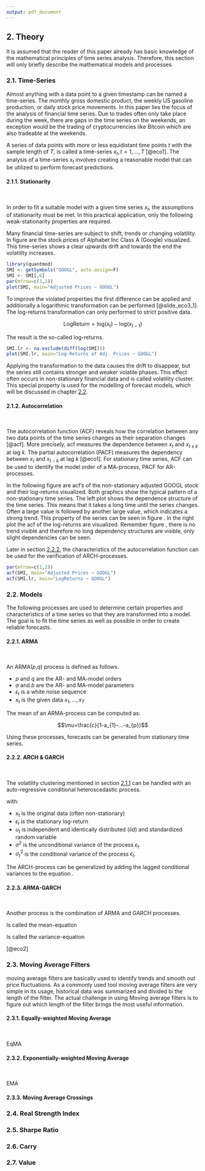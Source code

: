 ```yaml
---
output: pdf_document
---
```


## 2. Theory

It is assumed that the reader of this paper already has basic knowledge of the mathematical principles of time series analysis. Therefore, this section will only briefly describe the mathematical models and processes.

### 2.1. Time-Series

Almost anything with a data point to a given timestamp can be named a time-series. The monthly gross domestic product, the weekly US gasoline production, or daily stock price movements. In this paper lies the focus of the analysis of financial time series. Due to trades often only take place during the week, there are gaps in the time series on the weekends, an exception would be the trading of cryptocurrencies like Bitcoin which are also tradeable at the weekends.

A series of data points with more or less equidistant time points $t$ with the sample length of $T$, is called a time-series $x_{t}, t=1,...,T$ [@eco1]. The analysis of a time-series $x_{t}$ involves creating a reasonable model that can be utilized to perform forecast predictions.

#### 2.1.1. Stationarity {#stationarity}

&nbsp;

In order to fit a suitable model with a given time series $x_{t}$, the assumptions of stationarity must be met. In this practical application, only the following weak-stationarity properties are required.

\begin{equation}
  \label{eq:mean}
  E[x_{t}]=\mu
\end{equation}

\begin{equation}
  \label{eq:var}
  Var(x_{t})=\sigma_{x}^{2}
\end{equation}

\begin{equation}
  \label{eq:cov}
  Cov(x_{t}, x_{t-k})=R(k)
\end{equation}

Many financial time-series are subject to shift, trends or changing volatility. In figure \ref{fig:chap2.1} are the stock prices of Alphabet Inc Class A (Google) visualized. This time-series shows a clear upwards drift and towards the end the volatility increases.

```r
library(quantmod)
SMI <- getSymbols("GOOGL", auto.assign=F)
SMI <- SMI[,6]
par(mfrow=c(1,1))
plot(SMI, main="Adjusted Prices ~ GOOGL")
```
\newpage

To improve the violated properties the first difference can be applied and additionally a logarithmic transformation can be performed [@slide_eco3_1]. The log-returns transformation can only performed to strict positive data.

$$\mathrm{LogReturn} = \mathrm{log}(x_{t})-\mathrm{log}(x_{t-1})$$

The result is the so-called log-returns.

```r
SMI.lr <- na.exclude(diff(log(SMI)))
plot(SMI.lr, main="Log-Returns of Adj. Prices ~ GOOGL")
```
Applying the transformation to the data causes the drift to disappear, but the series still contains stronger and weaker volatile phases. This effect often occurs in non-stationary financial data and is called volatility cluster. This special property is used for the modelling of forecast models, which will be discussed in chapter [2.2](#models-section).

#### 2.1.2. Autocorrelation

&nbsp;

The autocorrelation function (ACF) reveals how the correlation between any two data points of the time series changes as their separation changes [@acf]. More precisely, acf measures the dependence between $x_{t}$ and $x_{t \pm k}$ at lag $k$. The partial autocorrelation (PACF) measures the dependency between $x_{t}$ and $x_{t-k}$ at lag $k$ [@eco1]. For stationary time series, ACF can be used to identify the model order of a MA-process, PACF for AR-processes.

In the following figure \ref{fig:chap2.3} are acf's of the non-stationary adjusted GOOGL stock and their log-returns visualized. Both graphics show the typical pattern of a non-stationary time series. The left plot shows the dependence structure of the time series. This means that it takes a long time until the series changes. Often a large value is followed by another large value, which indicates a strong trend. This property of the series can be seen in figure \ref{fig:chap2.1}. In the right plot the acf of the log-returns are visualized. Remember figure \ref{fig:chap2.2}, there is no trend visible and therefore no long dependency structures are visible, only slight dependencies can be seen.

Later in section [2.2.2.](#arch-garch-section) the characteristics of the autocorrelation function can be used for the verification of ARCH-processes.

```r
par(mfrow=c(1,2))
acf(SMI, main="Adjusted Prices ~ GOOGL")
acf(SMI.lr, main="LogReturns ~ GOOGL")
```

\newpage

### 2.2. Models {#models-section}

The following processes are used to determine certain properties and characteristics of a time series so that they are transformed into a model. The goal is to fit the time series as well as possible in order to create reliable forecasts.

#### 2.2.1. ARMA

&nbsp;

An ARMA(*p*,*q*) process is defined as follows.

\begin{equation} \label{eq:arma}
  x_{t}=c+a_{1}x_{t-1}+...+a_{p}x_{t-p}+\epsilon_{t}+b_{1}\epsilon_{t-1}+...+b_{q}\epsilon_{t-q}
\end{equation}

- $p$ and $q$ are the AR- and MA-model orders
- $a$ and $b$ are the AR- and MA-model parameters
- $\epsilon_t$ is a white noise sequence
- $x_t$ is the given data $x_{1},...,x_{T}$

The mean of an ARMA-process can be computed as: 

$$\mu=\frac{c}{1-a_{1}-...-a_{p}}$$

Using these processes, forecasts can be generated from stationary time series.

#### 2.2.2. ARCH & GARCH {#arch-garch-section}

&nbsp;

The volatility clustering mentioned in section [2.1.1](#stationarity) can be handled with an auto-regressive conditional heteroscedastic process.

\begin{align} \label{eq:arch}
  \epsilon_{t} &= \mathrm{log}(x_{t})-\mathrm{log}(x_{t-1}) \nonumber \\
  \epsilon_{t} &= \sigma_{t}u_{t} \\
  \sigma_{t}^{2} &=c \sigma^{2}+\sum_{k=1}^{m}\beta_{k}\epsilon_{t-k}^{2} \nonumber
\end{align}

with:

- $x_{t}$ is the original data (often non-stationary)
- $\epsilon_{t}$ is the stationary log-return
- $u_{t}$ is independent and identically distributed (iid) and standardized random variable
- $\sigma^{2}$ is the unconditional variance of the process $\epsilon_{t}$.
- $\sigma_{t}^{2}$ is the conditional variance of the process $\epsilon_{t}$.

The ARCH-process can be generalized by adding the lagged conditional variances to the equation \ref{eq:arch}.

\begin{align} \label{eq:garch}
  \epsilon_{t} &= \mathrm{log}(x_{t})-\mathrm{log}(x_{t-1}) \nonumber \\
  \epsilon_{t} &= \sigma_{t}u_{t} \\
  \sigma_{t}^{2} &=c \sigma^{2}+\sum_{j=1}^{n}\alpha_{j}\sigma_{t-j}^{2}+\sum_{k=1}^{m}\beta_{k}\epsilon_{t-k}^{2} \nonumber
\end{align}

#### 2.2.3. ARMA-GARCH

&nbsp;

Another process is the combination of ARMA and GARCH processes.

\begin{eqnarray}
y_{t}&=&\mu + a_{1}y_{t-1}+...+a_{p}y_{t-p}+\epsilon_{t}+b_{1}\epsilon_{t-1}+...+b_{q}\epsilon_{t-q} \label{eq:arma-garch1} \\
\epsilon_{t}&=&\sigma_{t}u_{t} \nonumber \\
\sigma_{t}^{2}&=&c\sigma^{2}+\sum_{j=1}^{n}\alpha_{j}\sigma_{t-j}^{2}+\sum_{k=1}^{m}\beta_{k}\epsilon_{t-k}^{2} \label{eq:arma-garch2}
\end{eqnarray}

Is called the mean-equation \ref{eq:arma-garch1}

Is called the variance-equation \ref{eq:arma-garch2}

[@eco2]

\newpage

### 2.3. Moving Average Filters

moving average filters are basically used to identify trends and smooth out price fluctuations. As a commonly used tool moving average filters are very simple in its usage, historical data was summarized and divided bi the length of the filter. The actual challenge in using Moving average filters is to figure out which length of the filter brings the most useful information. 


#### 2.3.1. Equally-weighted Moving Average

&nbsp;

EqMA

\begin{equation}
  \label{eq:eqma}
  y_{t}=\frac{1}{L}\sum_{k=0}^{L-1}x_{t-k}
\end{equation}

#### 2.3.2. Exponentially-weighted Moving Average

&nbsp;

EMA

\begin{equation}
  \label{eq:ema}
  y_{t}=\frac{1}{\sum_{k=0}^{m}\alpha^{k}}\sum_{k=0}^{L-1}\alpha^{k}x_{t-k}
\end{equation}

#### 2.3.3. Moving Average Crossings

\newpage

### 2.4. Real Strength Index

### 2.5. Sharpe Ratio

### 2.6. Carry

### 2.7. Value
